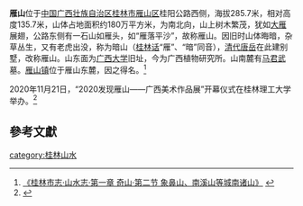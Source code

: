{{About|桂林市雁山区的山峰|桂林市的市辖区|雁山区|雁山区下辖的街道|雁山街道|雁山区下辖的镇|雁山镇|位于雁山区的植物园|雁山植物园}}
'''雁山'''位于[[中国|中国]][[广西壮族自治区|广西壮族自治区]][[桂林市|桂林市]][[雁山区|雁山区]]桂阳公路西侧，海拔285.7米，相对高度135.7米，山体占地面积约180万平方米，为南北向，山上树木繁茂，犹如[[大雁|大雁]]展翅，公路东侧有一石山如雁头，如“雁落平沙”，故称雁山。因旧时山体晦暗，杂草丛生，又有老虎出没，称为暗山（[[桂林话|桂林话]]“雁”、“暗”同音），[[清代|清代]][[唐岳|唐岳]]在此建别墅，改称雁山。山东面为[[广西大学|广西大学]]旧址，今为广西植物研究所。山南麓有[[马君武|马君武]]墓。[[雁山镇|雁山镇]]位于雁山东麓，因之得名。<ref>[http://www.gxdqw.com/bin/mse.exe?seachword=&K=b&A=12&rec=5&run=13 《桂林市志·山水志·第一章 奇山·第二节 象鼻山、南溪山等城南诸山》] {{webarchive|url=https://web.archive.org/web/20160305132409/http://www.gxdqw.com/bin/mse.exe?seachword=&K=b&A=12&rec=5&run=13 |date=2016-03-05 }}</ref>

2020年11月21日，“2020发现雁山——广西美术作品展”开幕仪式在桂林理工大学举办。<ref>{{Cite news |url=http://ex.chinadaily.com.cn/exchange/partners/82/rss/channel/cn/columns/80x78w/stories/WS5fbb9680a3101e7ce973135d.html |title=广西桂林举办2020发现雁山—广西美术作品展 |accessdate=2021-12-17 |archive-date=2021-12-17 |archive-url=https://web.archive.org/web/20211217064344/http://ex.chinadaily.com.cn/exchange/partners/82/rss/channel/cn/columns/80x78w/stories/WS5fbb9680a3101e7ce973135d.html |dead-url=no }}</ref>
==參考文獻==
{{reflist}}

[[category:桂林山水|category:桂林山水]]